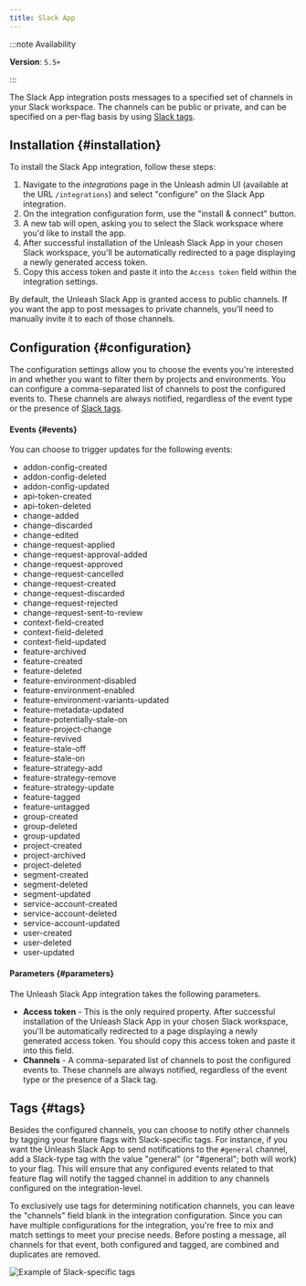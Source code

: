 ```yaml
---
title: Slack App
---
```


:::note Availability

**Version**: `5.5+`

:::

The Slack App integration posts messages to a specified set of channels in your Slack workspace. The channels can be public or private, and can be specified on a per-flag basis by using [Slack tags](#tags).

## Installation {#installation}

To install the Slack App integration, follow these steps:

1. Navigate to the *integrations* page in the Unleash admin UI (available at the URL `/integrations`) and select "configure" on the Slack App integration.
2. On the integration configuration form, use the "install & connect" button.
3. A new tab will open, asking you to select the Slack workspace where you'd like to install the app.
4. After successful installation of the Unleash Slack App in your chosen Slack workspace, you'll be automatically redirected to a page displaying a newly generated access token.
5. Copy this access token and paste it into the `Access token` field within the integration settings.

By default, the Unleash Slack App is granted access to public channels. If you want the app to post messages to private channels, you'll need to manually invite it to each of those channels.

## Configuration {#configuration}

The configuration settings allow you to choose the events you're interested in and whether you want to filter them by projects and environments. You can configure a comma-separated list of channels to post the configured events to. These channels are always notified, regardless of the event type or the presence of [Slack tags](#tags).

#### Events {#events}

You can choose to trigger updates for the following events:

- addon-config-created
- addon-config-deleted
- addon-config-updated
- api-token-created
- api-token-deleted
- change-added
- change-discarded
- change-edited
- change-request-applied
- change-request-approval-added
- change-request-approved
- change-request-cancelled
- change-request-created
- change-request-discarded
- change-request-rejected
- change-request-sent-to-review
- context-field-created
- context-field-deleted
- context-field-updated
- feature-archived
- feature-created
- feature-deleted
- feature-environment-disabled
- feature-environment-enabled
- feature-environment-variants-updated
- feature-metadata-updated
- feature-potentially-stale-on
- feature-project-change
- feature-revived
- feature-stale-off
- feature-stale-on
- feature-strategy-add
- feature-strategy-remove
- feature-strategy-update
- feature-tagged
- feature-untagged
- group-created
- group-deleted
- group-updated
- project-created
- project-archived
- project-deleted
- segment-created
- segment-deleted
- segment-updated
- service-account-created
- service-account-deleted
- service-account-updated
- user-created
- user-deleted
- user-updated

#### Parameters {#parameters}

The Unleash Slack App integration takes the following parameters.

- **Access token** - This is the only required property. After successful installation of the Unleash Slack App in your chosen Slack workspace, you'll be automatically redirected to a page displaying a newly generated access token. You should copy this access token and paste it into this field.
- **Channels** - A comma-separated list of channels to post the configured events to. These channels are always notified, regardless of the event type or the presence of a Slack tag.

## Tags {#tags}

Besides the configured channels, you can choose to notify other channels by tagging your feature flags with Slack-specific tags. For instance, if you want the Unleash Slack App to send notifications to the `#general` channel, add a Slack-type tag with the value "general" (or "#general"; both will work) to your flag. This will ensure that any configured events related to that feature flag will notify the tagged channel in addition to any channels configured on the integration-level.

To exclusively use tags for determining notification channels, you can leave the "channels" field blank in the integration configuration. Since you can have multiple configurations for the integration, you're free to mix and match settings to meet your precise needs. Before posting a message, all channels for that event, both configured and tagged, are combined and duplicates are removed.

![Example of Slack-specific tags](/img/slack-addon-tags.png)
